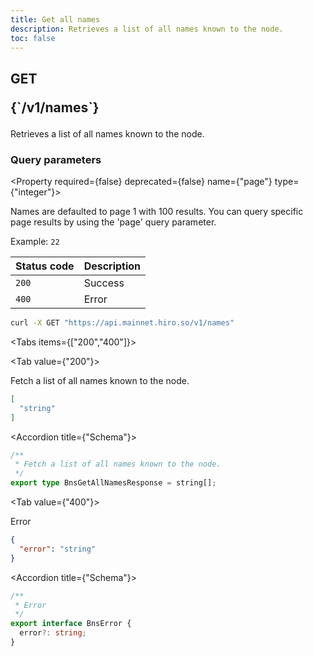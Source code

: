 ```yaml
---
title: Get all names
description: Retrieves a list of all names known to the node.
toc: false
---
```




<Root>

<API>

<div className='flex-1'>

<h2 className="not-prose mb-2 inline-flex items-center gap-3 font-mono">
  <div className="rounded-lg border px-1 py-0.5 text-xs font-medium border-green-400/50 bg-green-400/20 text-green-600 dark:text-green-400">
    GET
  </div>
  <p className="text-xs break-words overflow-hidden w-[95%]">{`/v1/names`}</p>
</h2>

Retrieves a list of all names known to the node.

### Query parameters

<Property required={false} deprecated={false} name={"page"} type={"integer"}>

Names are defaulted to page 1 with 100 results. You can query specific page results by using the 'page' query parameter.

<span>Example:  `22`</span>

</Property>

| Status code | Description |
| :----------- | :----------- |
| `200` | Success |
| `400` | Error |

</div>

<APIExample>

```bash title="Terminal"
curl -X GET "https://api.mainnet.hiro.so/v1/names"
```

<Tabs items={["200","400"]}>

<Tab value={"200"}>

Fetch a list of all names known to the node.

```json title="Example response"
[
  "string"
]
```

<Accordions>

<Accordion title={"Schema"}>

```ts
/**
 * Fetch a list of all names known to the node.
 */
export type BnsGetAllNamesResponse = string[];

```

</Accordion>

</Accordions>

</Tab>

<Tab value={"400"}>

Error

```json title="Example response"
{
  "error": "string"
}
```

<Accordions>

<Accordion title={"Schema"}>

```ts
/**
 * Error
 */
export interface BnsError {
  error?: string;
}

```

</Accordion>

</Accordions>

</Tab>

</Tabs>

</APIExample>

</API>

</Root>
